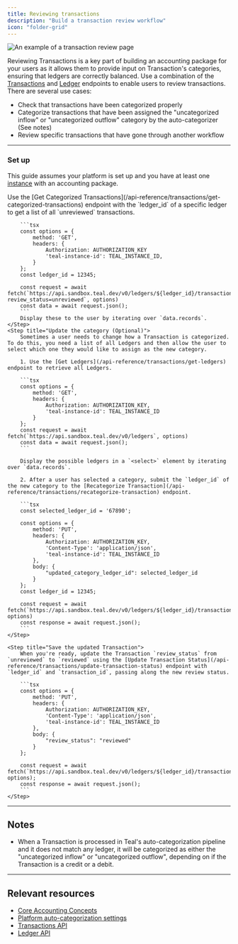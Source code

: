 ```yaml
---
title: Reviewing transactions
description: "Build a transaction review workflow"
icon: "folder-grid"
---
```


![An example of a transaction review page](/images/transactions-review-example.png)

Reviewing Transactions is a key part of building an accounting package for your users as it allows them to provide input on Transaction's categories, ensuring that ledgers are correctly balanced. Use a combination of the [Transactions](/api-reference/transactions/get-categorized-transactions) and [Ledger](/api-reference/transactions/get-ledgers) endpoints to enable users to review transactions. There are several use cases:

- Check that transactions have been categorized properly
- Categorize transactions that have been assigned the "uncategorized inflow" or "uncategorized outflow" category by the auto-categorizer (See notes)
- Review specific transactions that have gone through another workflow

---

### Set up

This guide assumes your platform is set up and you have at least one [instance](/accounting_package/add_instance) with an accounting package.

<Steps>
	<Step title="Display unreviewed Transactions">
		Use the [Get Categorized Transactions](/api-reference/transactions/get-categorized-transactions) endpoint with the `ledger_id` of a specific ledger to get a list of all `unreviewed` transactions.

		```tsx
		const options = {
			method: 'GET',
			headers: {
				Authorization: AUTHORIZATION_KEY
				'teal-instance-id': TEAL_INSTANCE_ID,
			}
		};
		const ledger_id = 12345;

		const request = await fetch(`https://api.sandbox.teal.dev/v0/ledgers/${ledger_id}/transactions/categories?review_status=unreviewed`, options)
		const data = await request.json();
		```
		Display these to the user by iterating over `data.records`.
	</Step>
	<Step title="Update the category (Optional)">	
		Sometimes a user needs to change how a Transaction is categorized. To do this, you need a list of all Ledgers and then allow the user to select which one they would like to assign as the new category.

		1. Use the [Get Ledgers](/api-reference/transactions/get-ledgers) endpoint to retrieve all Ledgers.

    	```tsx
    	const options = {
    		method: 'GET',
    		headers: {
    			Authorization: AUTHORIZATION_KEY,
    			'teal-instance-id': TEAL_INSTANCE_ID
    		}
    	};
    	const request = await fetch(`https://api.sandbox.teal.dev/v0/ledgers`, options)
    	const data = await request.json();
    	```
		
		Display the possible ledgers in a `<select>` element by iterating over `data.records`.

		2. After a user has selected a category, submit the `ledger_id` of the new category to the [Recategorize Transaction](/api-reference/transactions/recategorize-transaction) endpoint.

		```tsx
		const selected_ledger_id = '67890';

		const options = {
			method: 'PUT',
			headers: {
				Authorization: AUTHORIZATION_KEY,
				'Content-Type': 'application/json',
				'teal-instance-id': TEAL_INSTANCE_ID
			},
			body: {
				"updated_category_ledger_id": selected_ledger_id
			}
		};
		const ledger_id = 12345;

		const request = await fetch(`https://api.sandbox.teal.dev/v0/ledgers/${ledger_id}/transactions/${transaction_id}/categories`, options)
		const response = await request.json();
		```
    </Step>

	<Step title="Save the updated Transaction">
		When you're ready, update the Transaction `review_status` from `unreviewed` to `reviewed` using the [Update Transaction Status](/api-reference/transactions/update-transaction-status) endpoint with `ledger_id` and `transaction_id`, passing along the new review status.

		```tsx
		const options = {
			method: 'PUT',
			headers: {
				Authorization: AUTHORIZATION_KEY,
				'Content-Type': 'application/json',
				'teal-instance-id': TEAL_INSTANCE_ID
			},
			body: {
				"review_status": "reviewed"
			}
		};

		const request = await fetch(`https://api.sandbox.teal.dev/v0/ledgers/${ledger_id}/transactions/${transaction_id}`, options);
		const response = await request.json();
		```
	</Step>
</Steps>

---

## Notes
- When a Transaction is processed in Teal's auto-categorization pipeline and it does not match any ledger, it will be categorized as either the "uncategorized inflow" or "uncategorized outflow", depending on if the Transaction is a credit or a debit. 

---

## Relevant resources

- [Core Accounting Concepts](/accounting_package/platform_gl/core_accounting_concepts)
- [Platform auto-categorization settings](https://developer.teal.dev/auto_categorization)
- [Transactions API](/api-reference/transactions/get-categorized-transactions)
- [Ledger API](/api-reference/transactions/get-ledgers)
